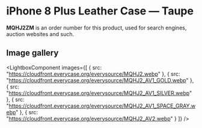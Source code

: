 
# iPhone 8 Plus Leather Case — Taupe

<Callout type='info' emoji='👉🏻'>**MQHJ2ZM** is an order number for this product, used for search engines, auction websites and such.</Callout>

## Image gallery

<LightboxComponent
    images={[
      {
        src: "https://cloudfront.everycase.org/everysource/MQHJ2.webp"
      },
      {
        src: "https://cloudfront.everycase.org/everysource/MQHJ2_AV1_GOLD.webp"
      },
      {
        src: "https://cloudfront.everycase.org/everysource/MQHJ2_AV1_SILVER.webp"
      },
      {
        src: "https://cloudfront.everycase.org/everysource/MQHJ2_AV1_SPACE_GRAY.webp"
      },
      {
        src: "https://cloudfront.everycase.org/everysource/MQHJ2_AV2.webp"
      }
    ]}
  />
